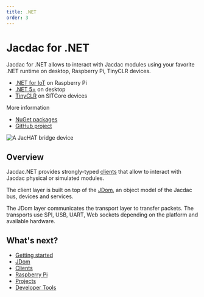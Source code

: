```yaml
---
title: .NET
order: 3
---
```


# Jacdac for .NET

Jacdac for .NET allows to interact with Jacdac modules using your favorite .NET runtime
on desktop, Raspberry Pi, TinyCLR devices.

-   [.NET for IoT](https://dotnet.microsoft.com/en-us/apps/iot) on Raspberry Pi
-   [.NET 5+](https://dotnet.microsoft.com/en-us/download/dotnet) on desktop
-   [TinyCLR](https://www.ghielectronics.com/tinyclr/) on SITCore devices

More information

-   [NuGet packages](https://www.nuget.org/profiles/Jacdac)
-   [GitHub project](https://github.com/microsoft/jacdac-dotnet)

![A JacHAT bridge device](./dotnet/jachat.jpg)

## Overview

Jacdac.NET provides strongly-typed [clients](/clients/dotnet/clients) 
that allow to interact with Jacdac physical or simulated modules.

The client layer is built on top of the [JDom](/clients/dotnet/jdom/),
an object model of the Jacdac bus, devices and services.

The JDom layer communicates the transport layer to transfer packets.
The transports use SPI, USB, UART, Web sockets depending on the platform and available hardware.

## What's next?

-   [Getting started](/clients/dotnet/getting-started/)
-   [JDom](/clients/dotnet/jdom/)
-   [Clients](/clients/dotnet/clients/)
-   [Raspberry Pi](/clients/dotnet/raspberry-pi/)
-   [Projects](/clients/dotnet/projects/)
-   [Developer Tools](/clients/dotnet/devtools/)
